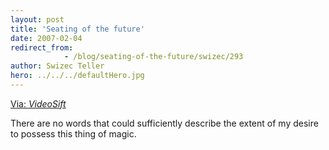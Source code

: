 ```yaml
---
layout: post
title: 'Seating of the future'
date: 2007-02-04
redirect_from: 
            - /blog/seating-of-the-future/swizec/293
author: Swizec Teller
hero: ../../../defaultHero.jpg
---
```

[Via: _VideoSift_](http://www.videosift.com)

There are no words that could sufficiently describe the extent of my desire to possess this thing of magic.